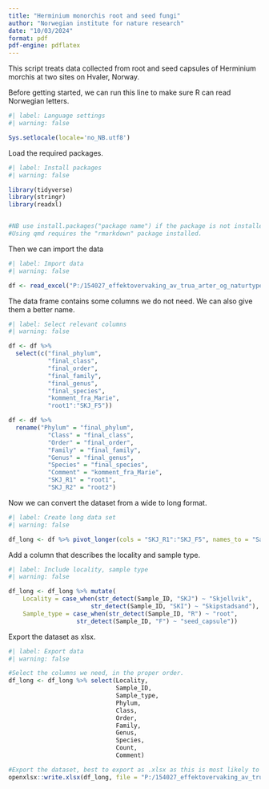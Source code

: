 ```yaml
---
title: "Herminium monorchis root and seed fungi"
author: "Norwegian institute for nature research"
date: "10/03/2024"
format: pdf
pdf-engine: pdflatex
---
```


This script treats data collected from root and seed capsules of Herminium morchis at two sites on Hvaler, Norway.

Before getting started, we can run this line to make sure R can read Norwegian letters.

```r
#| label: Language settings
#| warning: false

Sys.setlocale(locale='no_NB.utf8')

```

Load the required packages.

```r
#| label: Install packages
#| warning: false

library(tidyverse)
library(stringr)
library(readxl)


#NB use install.packages("package name") if the package is not installed yet.
#Using qmd requires the "rmarkdown" package installed.
```

Then we can import the data

```r
#| label: Import data
#| warning: false

df <- read_excel("P:/154027_effektovervaking_av_trua_arter_og_naturtyper_2024/04 Honningblom/Herminium monorchis/Data/Artslist_rot_og_fro_04042024.xlsx", sheet = 'Sheet1')
```

The data frame contains some columns we do not need. We can also give them a better name.

```r
#| label: Select relevant columns
#| warning: false

df <- df %>% 
  select(c("final_phylum", 
           "final_class", 
           "final_order", 
           "final_family", 
           "final_genus", 
           "final_species", 
           "komment_fra_Marie", 
           "root1":"SKJ_F5"))

df <- df %>% 
  rename("Phylum" = "final_phylum", 
           "Class" = "final_class", 
           "Order" = "final_order", 
           "Family" = "final_family", 
           "Genus" = "final_genus", 
           "Species" = "final_species", 
           "Comment" = "komment_fra_Marie", 
           "SKJ_R1" = "root1", 
           "SKJ_R2" = "root2")
```

Now we can convert the dataset from a wide to long format.

```r
#| label: Create long data set
#| warning: false

df_long <- df %>% pivot_longer(cols = "SKJ_R1":"SKJ_F5", names_to = "Sample_ID", values_to = "Count")
```

Add a column that describes the locality and sample type.

```r
#| label: Include locality, sample type
#| warning: false

df_long <- df_long %>% mutate(
    Locality = case_when(str_detect(Sample_ID, "SKJ") ~ "Skjellvik", 
                       str_detect(Sample_ID, "SKI") ~ "Skipstadsand"), 
    Sample_type = case_when(str_detect(Sample_ID, "R") ~ "root",
                   str_detect(Sample_ID, "F") ~ "seed_capsule"))
```

Export the dataset as xlsx.

```r
#| label: Export data
#| warning: false

#Select the columns we need, in the proper order. 
df_long <- df_long %>% select(Locality,
                              Sample_ID, 
                              Sample_type, 
                              Phylum,
                              Class, 
                              Order,
                              Family, 
                              Genus, 
                              Species, 
                              Count, 
                              Comment)

#Export the dataset, best to export as .xlsx as this is most likely to preserve norwegian letters
openxlsx::write.xlsx(df_long, file = "P:/154027_effektovervaking_av_trua_arter_og_naturtyper_2024/04 Honningblom/Herminium monorchis/Data/Root_and_seed_fungi_clean_03.10.2024.xlsx", colNames = TRUE)


```
